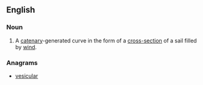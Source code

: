 ==English==

===Noun===
{{en-noun|head=[[sail]] [[curve]]}}

# {{context|geometry}} A [[catenary]]-generated curve in the form of a [[cross-section]] of a sail filled by [[wind]].

===Anagrams===
* [[vesicular#English|vesicular]]